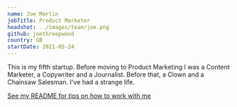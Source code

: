 ```yaml
---
name: Joe Martin
jobTitle: Product Marketer
headshot: ../images/team/joe.png
github: joethreepwood
country: GB
startDate: 2021-05-24
---
```


This is my fifth startup. Before moving to Product Marketing I was a Content Marketer, a Copywriter and a Journalist. Before that, a Clown and a Chainsaw Salesman. I've had a strange life.

[See my README for tips on how to work with me](/handbook/company/team/joe-martin)
